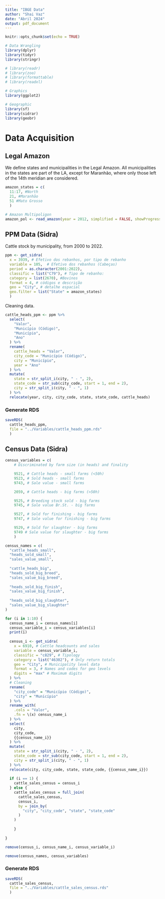 ```yaml
---
title: "IBGE Data"
author: "Shai Vaz"
date: "Abril 2024"
output: pdf_document
---
```


```r
knitr::opts_chunk$set(echo = TRUE)
```

```r
# Data Wrangling
library(dplyr)
library(tidyr)
library(stringr)

# library(readr)
# library(zoo)
# library(formattable)
# library(readxl)

# Graphics
library(ggplot2)

# Geographic
library(sf)
library(sidrar)
library(geobr)
```

# Data Acquisition

## Legal Amazon

We define states and municipalities in the Legal Amazon. All municipalities in the states are part of the LA, except for Maranhão, where only those left of the 14th meridian are considered. 


```r
amazon_states = c(
  11:17, #North
  21, #Maranhão
  51 #Mato Grosso
  )
```


```r
# Amazon Multipoligon
amazon_pol <- read_amazon(year = 2012, simplified = FALSE, showProgress = FALSE) 
```

## PPM Data (Sidra)

Cattle stock by municipality, from 2000 to 2022.

```r
ppm <- get_sidra(
  x = 3939, # Efetivo dos rebanhos, por tipo de rebanho
  variable = 105,  # Efetivo dos rebanhos (Cabeças)
  period = as.character(2001:2022),
  classific = list("C79"), # Tipo de rebanho:
  category = list(2670), #Bovinos
  format = 4, # códigos e descrição
  geo = "City", # detalhe espacial
  geo.filter = list("State" = amazon_states)
  )
```

Cleaning data.

```r
cattle_heads_ppm <- ppm %>% 
  select(
    "Valor",
    "Município (Código)",
    "Município",
    "Ano"
  ) %>% 
  rename(
    cattle_heads = "Valor",
    city_code = "Município (Código)",
    city = "Município",
    year = "Ano"
  ) %>% 
  mutate(
    state = str_split_i(city, " - ", 2),
    state_code = str_sub(city_code, start = 1, end = 2),
    city = str_split_i(city, " - ", 1)
  ) %>% 
  relocate(year, city, city_code, state, state_code, cattle_heads)
```

### Generate RDS

```r
saveRDS(
  cattle_heads_ppm,
  file = "../Variables/cattle_heads_ppm.rds"
  )
```


## Census Data (Sidra)

```r
census_variables = c(
    # Discriminated by farm size (in heads) and finality

    9521, # Cattle heads - small farms (<50h)
    9523, # Sold heads - small farms
    9743, # Sale value - small farms

    2059, # Cattle heads - big farms (>50h)

    9525, # Breeding stock sold - big farms 
    9745, # Sale value Br.St. - big farms

    9527, # Sold for finishing - big farms 
    9747, # Sale value for finishing - big farms 

    9529, # Sold for slaughter - big farms
    9749 # Sale value for slaughter - big farms  
    )

census_names = c(
  "cattle_heads_small",
  "heads_sold_small",
  "sales_value_small",
  
  "cattle_heads_big",
  "heads_sold_big_breed",
  "sales_value_big_breed",
  
  "heads_sold_big_finish",
  "sales_value_big_finish",
  
  "heads_sold_big_slaughter",
  "sales_value_big_slaughter"
)
```

```r
for (i in 1:10) {
  census_name_i = census_names[i]
  census_variable_i = census_variables[i]
  print(i)
  
  census_i <- get_sidra(
    x = 6910, # Cattle headcounts and sales
    variable = census_variable_i,
    classific = "c829", # Tipology
    category = list("46302"), # Only return totals
    geo = "City", # Municipality level data
    format = 3, # Names and codes for geo levels  
    digits = "max" # Maximum digits
  ) %>% 
  # Cleaning
  rename(
    "city_code" = "Município (Código)",
    "city" = "Município"
  ) %>%
  rename_with(
    .cols = "Valor",
    .fn = \(x) census_name_i
  ) %>% 
  select(
    city,
    city_code,
    {{census_name_i}}
  ) %>% 
  mutate(
    state = str_split_i(city, " - ", 2),
    state_code = str_sub(city_code, start = 1, end = 2),
    city = str_split_i(city, " - ", 1)
  ) %>% 
  relocate(city, city_code, state, state_code, {{census_name_i}})
  
  if (i == 1) {
    cattle_sales_census = census_i
  } else {
    cattle_sales_census = full_join(
      cattle_sales_census,
      census_i,
      by = join_by(
        "city", "city_code", "state", "state_code"
      )
    )
      
    }
  
}

remove(census_i, census_name_i, census_variable_i)

```
```r
remove(census_names, census_variables)
```

### Generate RDS

```r
saveRDS(
  cattle_sales_census,
  file = "../Variables/cattle_sales_census.rds"
  )
```
